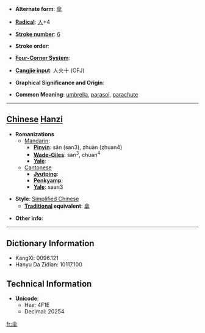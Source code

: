 * '''Alternate form''': [[傘]]

* '''[[Wiktionary:Chinese radical index| Radical]]''': [[Wiktionary:Chinese radical index 人|人]]+4

* '''[[Wiktionary:Chinese total strokes index|Stroke number]]''': [[Wiktionary:Chinese total strokes index 6|6]]

* '''Stroke order''': 

* '''[[Wiktionary:Chinese four corner index|Four-Corner System]]''': 

* '''[[Wiktionary:Chinese Cangjie index|Cangjie input]]''': 人火十 (OFJ)

* '''Graphical Significance and Origin''': 

* '''Common Meaning''': [[umbrella]], [[parasol]], [[parachute]]

----

== [[Chinese]] [[Hanzi]] ==

* '''Romanizations'''
** [[Mandarin]]:
*** '''[[Pinyin]]''': sǎn (san3), zhuàn (zhuan4)
*** '''[[Wade-Giles]]''': san<sup>3</sup>, chuan<sup>4</sup>
*** '''[[Yale]]''': 
**[[Cantonese]]
***'''[[Jyutping]]''':
***'''[[Penkyamp]]''': 
***'''[[Yale]]''': saan3

* '''Style''': [[Simplified Chinese]] 
** '''[[Traditional Chinese|Traditional]] equivalent''': [[傘]]

* '''Other info''': 

----

== Dictionary Information ==

* KangXi: 0096.121
* Hanyu Da Zidian: 10117.100

== Technical Information ==

* '''Unicode''':
** Hex: 4F1E
** Decimal: 20254

[[fr:伞]]